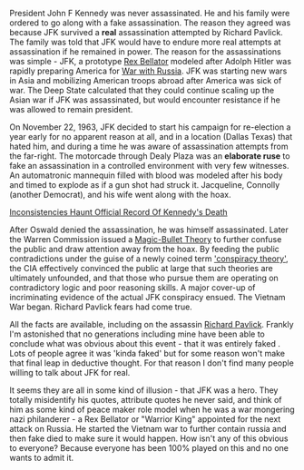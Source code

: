 President John F Kennedy was never assassinated. He and his family were ordered to go along with a fake assassination.
The reason they agreed was because JFK survived a **real** assassination attempted by Richard Pavlick.
The family was told that JFK would have to endure more real attempts at assassination if he remained in power.
The reason for the assassinations was simple - JFK, a prototype [Rex Bellator](https://es.wikipedia.org/wiki/Rex_Bellator)
modeled after Adolph Hitler was rapidly preparing America for
[War with Russia](https://history.state.gov/milestones/1961-1968/cuban-missile-crisis).
JFK was starting new wars in Asia and mobilizing American
troops abroad after America was sick of war. The Deep State calculated that they could continue scaling up the
Asian war if JFK was assassinated, but would encounter resistance if he was allowed to remain president.

On November 22, 1963, JFK decided to start his campaign for re-election a year early for no apparent reason at all,
and in a location (Dallas Texas) that hated him, and during a time he was aware of assassination attempts from the
far-right. The motorcade through Dealy Plaza was an **elaborate ruse** to fake an assassination in a controlled
environment with very few witnesses. An automatronic mannequin filled with blood was modeled after his body and timed
to explode as if a gun shot had struck it. Jacqueline, Connolly (another Democrat), and his wife went along with the
hoax.

[Inconsistencies Haunt Official Record Of Kennedy's Death](https://www.npr.org/2013/11/10/243981006/inconsistencies-haunt-official-record-of-kennedys-death
)

After Oswald denied the assassination, he was himself assassinated. Later the Warren Commission issued a
[Magic-Bullet Theory](https://en.wikipedia.org/wiki/Single-bullet_theory) to further confuse the public and draw
attention away from the hoax. By feeding the public contradictions under the guise of a newly coined
term ['conspiracy theory'](https://en.wikipedia.org/wiki/Conspiracy_theory#Alleged_CIA_origins),
the CIA effectively convinced the public at large that such theories are ultimately unfounded,
and that those who pursue them are operating on contradictory logic and poor reasoning skills.
A major cover-up of incriminating evidence of the actual JFK conspiracy ensued.
The Vietnam War began. Richard Pavlick fears had come true.

All the facts are available, including on the assassin
[Richard Pavlick](https://downloads.paperlessarchives.com/.../jfk.../).
Frankly I'm astonished that no generations including mine have been able
to conclude what was obvious about this event - that it was entirely faked .
Lots of people agree it was 'kinda faked' but for some reason won't make
that final leap in deductive thought. For that reason I don't find many
people willing to talk about JFK for real.

It seems they are all in some kind of illusion - that JFK was a hero.
They totally misidentify his quotes, attribute quotes he never said,
and think of him as some kind of peace maker role model when he was
a war mongering nazi philanderer - a Rex Bellator or "Warrior King"
appointed for the next attack on Russia. He started the Vietnam war
to further contain russia and then fake died to make sure it would happen.
How isn't any of this obvious to everyone? Because everyone has been
100% played on this and no one wants to admit it.

